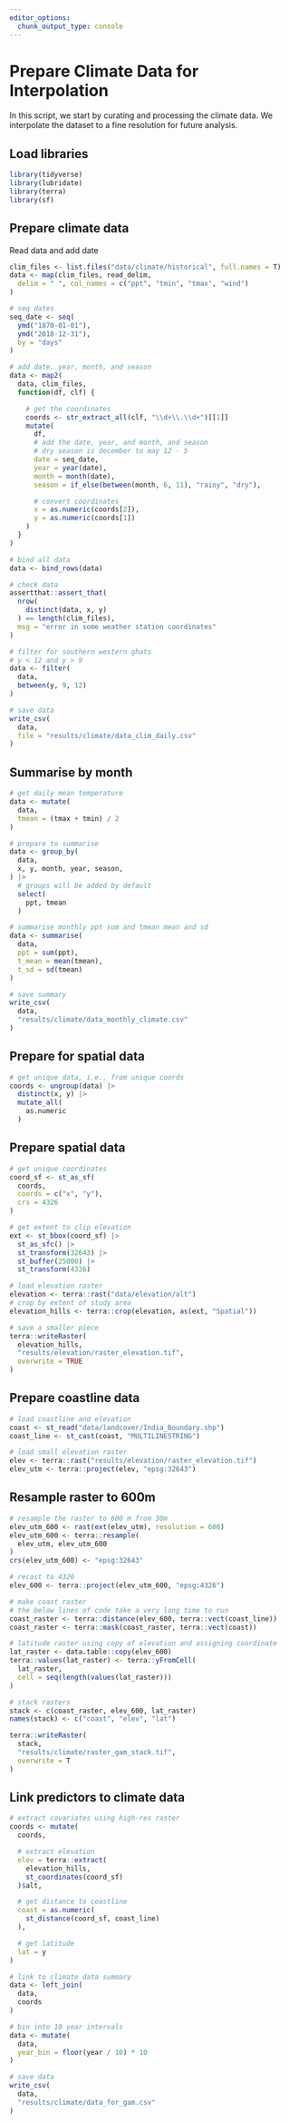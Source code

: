 ```yaml
---
editor_options: 
  chunk_output_type: console
---
```


# Prepare Climate Data for Interpolation

In this script, we start by curating and processing the climate data. We interpolate the dataset to a fine resolution for future analysis. 

## Load libraries
```r
library(tidyverse) 
library(lubridate)
library(terra)
library(sf)
```

## Prepare climate data

Read data and add date
```r
clim_files <- list.files("data/climate/historical", full.names = T)
data <- map(clim_files, read_delim,
  delim = " ", col_names = c("ppt", "tmin", "tmax", "wind")
)

# seq dates
seq_date <- seq(
  ymd("1870-01-01"),
  ymd("2018-12-31"),
  by = "days"
)

# add date, year, month, and season
data <- map2(
  data, clim_files,
  function(df, clf) {

    # get the coordinates
    coords <- str_extract_all(clf, "\\d+\\.\\d+")[[1]]
    mutate(
      df,
      # add the date, year, and month, and season
      # dry season is december to may 12 - 5
      date = seq_date,
      year = year(date),
      month = month(date),
      season = if_else(between(month, 6, 11), "rainy", "dry"),

      # convert coordinates
      x = as.numeric(coords[2]),
      y = as.numeric(coords[1])
    )
  }
)

# bind all data
data <- bind_rows(data)

# check data
assertthat::assert_that(
  nrow(
    distinct(data, x, y)
  ) == length(clim_files),
  msg = "error in some weather station coordinates"
)

# filter for southern western ghats
# y < 12 and y > 9
data <- filter(
  data,
  between(y, 9, 12)
)

# save data
write_csv(
  data,
  file = "results/climate/data_clim_daily.csv"
)
```

## Summarise by month

```r
# get daily mean temperature
data <- mutate(
  data,
  tmean = (tmax + tmin) / 2
)

# prepare to summarise
data <- group_by(
  data,
  x, y, month, year, season,
) |>
  # groups will be added by default
  select(
    ppt, tmean
  )

# summarise monthly ppt sum and tmean mean and sd
data <- summarise(
  data,
  ppt = sum(ppt),
  t_mean = mean(tmean),
  t_sd = sd(tmean)
)

# save summary
write_csv(
  data,
  "results/climate/data_monthly_climate.csv"
)
```

## Prepare for spatial data 

```r
# get unique data, i.e., from unique coords
coords <- ungroup(data) |>
  distinct(x, y) |>
  mutate_all(
    as.numeric
  )
```

## Prepare spatial data

```r
# get unique coordinates
coord_sf <- st_as_sf(
  coords,
  coords = c("x", "y"),
  crs = 4326
)

# get extent to clip elevation
ext <- st_bbox(coord_sf) |>
  st_as_sfc() |>
  st_transform(32643) |>
  st_buffer(25000) |>
  st_transform(4326)

# load elevation raster
elevation <- terra::rast("data/elevation/alt")
# crop by extent of study area
elevation_hills <- terra::crop(elevation, as(ext, "Spatial"))

# save a smaller piece
terra::writeRaster(
  elevation_hills,
  "results/elevation/raster_elevation.tif",
  overwrite = TRUE
)
```

## Prepare coastline data

```r
# load coastline and elevation
coast <- st_read("data/landcover/India_Boundary.shp")
coast_line <- st_cast(coast, "MULTILINESTRING")

# load small elevation raster
elev <- terra::rast("results/elevation/raster_elevation.tif")
elev_utm <- terra::project(elev, "epsg:32643")
```

## Resample raster to 600m

```r
# resample the raster to 600 m from 30m
elev_utm_600 <- rast(ext(elev_utm), resolution = 600)
elev_utm_600 <- terra::resample(
  elev_utm, elev_utm_600
)
crs(elev_utm_600) <- "epsg:32643"

# recast to 4326
elev_600 <- terra::project(elev_utm_600, "epsg:4326")
```

```r
# make coast raster
# the below lines of code take a very long time to run
coast_raster <- terra::distance(elev_600, terra::vect(coast_line))
coast_raster <- terra::mask(coast_raster, terra::vect(coast))
```

```r
# latitude raster using copy of elevation and assigning coordinate
lat_raster <- data.table::copy(elev_600)
terra::values(lat_raster) <- terra::yFromCell(
  lat_raster,
  cell = seq(length(values(lat_raster)))
)
```

```r
# stack rasters
stack <- c(coast_raster, elev_600, lat_raster)
names(stack) <- c("coast", "elev", "lat")
```

```r
terra::writeRaster(
  stack,
  "results/climate/raster_gam_stack.tif",
  overwrite = T
)
```

## Link predictors to climate data

```r
# extract covariates using high-res raster
coords <- mutate(
  coords,

  # extract elevation
  elev = terra::extract(
    elevation_hills,
    st_coordinates(coord_sf)
  )$alt,

  # get distance to coastline
  coast = as.numeric(
    st_distance(coord_sf, coast_line)
  ),

  # get latitude
  lat = y
)

# link to climate data summary
data <- left_join(
  data,
  coords
)

# bin into 10 year intervals
data <- mutate(
  data,
  year_bin = floor(year / 10) * 10
)

# save data
write_csv(
  data,
  "results/climate/data_for_gam.csv"
)
```
